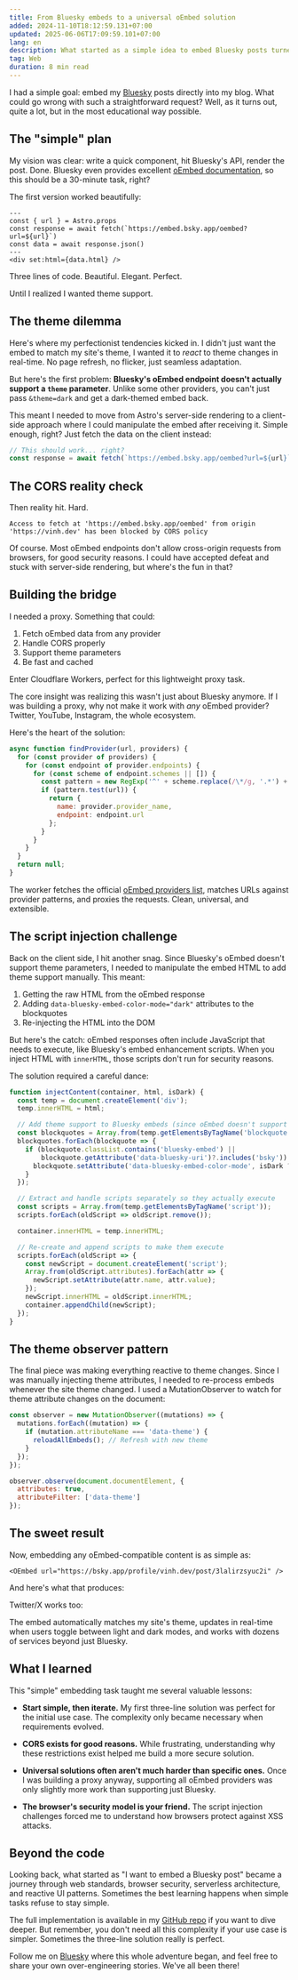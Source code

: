 ```yaml
---
title: From Bluesky embeds to a universal oEmbed solution
added: 2024-11-10T18:12:59.131+07:00
updated: 2025-06-06T17:09:59.101+07:00
lang: en
description: What started as a simple idea to embed Bluesky posts turned into a deep dive into oEmbed, CORS, and the art of building robust web components
tag: Web
duration: 8 min read
---
```


I had a simple goal: embed my [<BlueskyIcon class="text-bluesky" /> Bluesky](https://bsky.app) posts directly into my blog. What could go wrong with such a straightforward request? Well, as it turns out, quite a lot, but in the most educational way possible.

## The "simple" plan

My vision was clear: write a quick component, hit Bluesky's API, render the post. Done. Bluesky even provides excellent [oEmbed documentation](https://docs.bsky.app/), so this should be a 30-minute task, right?

The first version worked beautifully:

```astro showLineNumbers=false
---
const { url } = Astro.props
const response = await fetch(`https://embed.bsky.app/oembed?url=${url}`)
const data = await response.json()
---
<div set:html={data.html} />
```

Three lines of code. Beautiful. Elegant. Perfect.

Until I realized I wanted theme support.

## The theme dilemma

Here's where my perfectionist tendencies kicked in. I didn't just want the embed to match my site's theme, I wanted it to *react* to theme changes in real-time. No page refresh, no flicker, just seamless adaptation.

But here's the first problem: **Bluesky's oEmbed endpoint doesn't actually support a `theme` parameter**. Unlike some other providers, you can't just pass `&theme=dark` and get a dark-themed embed back.

This meant I needed to move from Astro's server-side rendering to a client-side approach where I could manipulate the embed after receiving it. Simple enough, right? Just fetch the data on the client instead:

```javascript showLineNumbers=false
// This should work... right?
const response = await fetch(`https://embed.bsky.app/oembed?url=${url}`)
```

## The CORS reality check

Then reality hit. Hard.

```plaintext showLineNumbers=false
Access to fetch at 'https://embed.bsky.app/oembed' from origin 'https://vinh.dev' has been blocked by CORS policy
```

Of course. Most oEmbed endpoints don't allow cross-origin requests from browsers, for good security reasons. I could have accepted defeat and stuck with server-side rendering, but where's the fun in that?

## Building the bridge

I needed a proxy. Something that could:
1. Fetch oEmbed data from any provider
2. Handle CORS properly
3. Support theme parameters
4. Be fast and cached

Enter Cloudflare Workers, perfect for this lightweight proxy task.

The core insight was realizing this wasn't just about Bluesky anymore. If I was building a proxy, why not make it work with *any* oEmbed provider? Twitter, YouTube, Instagram, the whole ecosystem.

Here's the heart of the solution:

```javascript showLineNumbers=false
async function findProvider(url, providers) {
  for (const provider of providers) {
    for (const endpoint of provider.endpoints) {
      for (const scheme of endpoint.schemes || []) {
        const pattern = new RegExp('^' + scheme.replace(/\*/g, '.*') + '$');
        if (pattern.test(url)) {
          return {
            name: provider.provider_name,
            endpoint: endpoint.url
          };
        }
      }
    }
  }
  return null;
}
```

The worker fetches the official [oEmbed providers list](https://oembed.com/providers.json), matches URLs against provider patterns, and proxies the requests. Clean, universal, and extensible.

## The script injection challenge

Back on the client side, I hit another snag. Since Bluesky's oEmbed doesn't support theme parameters, I needed to manipulate the embed HTML to add theme support manually. This meant:

1. Getting the raw HTML from the oEmbed response
2. Adding `data-bluesky-embed-color-mode="dark"` attributes to the blockquotes
3. Re-injecting the HTML into the DOM

But here's the catch: oEmbed responses often include JavaScript that needs to execute, like Bluesky's embed enhancement scripts. When you inject HTML with `innerHTML`, those scripts don't run for security reasons.

The solution required a careful dance:

```javascript showLineNumbers=false
function injectContent(container, html, isDark) {
  const temp = document.createElement('div');
  temp.innerHTML = html;

  // Add theme support to Bluesky embeds (since oEmbed doesn't support it)
  const blockquotes = Array.from(temp.getElementsByTagName('blockquote'));
  blockquotes.forEach(blockquote => {
    if (blockquote.classList.contains('bluesky-embed') ||
        blockquote.getAttribute('data-bluesky-uri')?.includes('bsky')) {
      blockquote.setAttribute('data-bluesky-embed-color-mode', isDark ? 'dark' : 'light');
    }
  });

  // Extract and handle scripts separately so they actually execute
  const scripts = Array.from(temp.getElementsByTagName('script'));
  scripts.forEach(oldScript => oldScript.remove());

  container.innerHTML = temp.innerHTML;

  // Re-create and append scripts to make them execute
  scripts.forEach(oldScript => {
    const newScript = document.createElement('script');
    Array.from(oldScript.attributes).forEach(attr => {
      newScript.setAttribute(attr.name, attr.value);
    });
    newScript.innerHTML = oldScript.innerHTML;
    container.appendChild(newScript);
  });
}
```

## The theme observer pattern

The final piece was making everything reactive to theme changes. Since I was manually injecting theme attributes, I needed to re-process embeds whenever the site theme changed. I used a MutationObserver to watch for theme attribute changes on the document:

```javascript showLineNumbers=false
const observer = new MutationObserver((mutations) => {
  mutations.forEach((mutation) => {
    if (mutation.attributeName === 'data-theme') {
      reloadAllEmbeds(); // Refresh with new theme
    }
  });
});

observer.observe(document.documentElement, {
  attributes: true,
  attributeFilter: ['data-theme']
});
```

## The sweet result

Now, embedding any oEmbed-compatible content is as simple as:

```mdx showLineNumbers=false
<OEmbed url="https://bsky.app/profile/vinh.dev/post/3lalirzsyuc2i" />
```

And here's what that produces:

<OEmbed url="https://bsky.app/profile/vinh.dev/post/3koanfztpg72m" />

Twitter/X works too:

<OEmbed url="https://x.com/vinhdw/status/1938632663675609116" />

The embed automatically matches my site's theme, updates in real-time when users toggle between light and dark modes, and works with dozens of services beyond just Bluesky.

## What I learned

This "simple" embedding task taught me several valuable lessons:

- **Start simple, then iterate.** My first three-line solution was perfect for the initial use case. The complexity only became necessary when requirements evolved.

- **CORS exists for good reasons.** While frustrating, understanding why these restrictions exist helped me build a more secure solution.

- **Universal solutions often aren't much harder than specific ones.** Once I was building a proxy anyway, supporting all oEmbed providers was only slightly more work than supporting just Bluesky.

- **The browser's security model is your friend.** The script injection challenges forced me to understand how browsers protect against XSS attacks.

## Beyond the code

Looking back, what started as "I want to embed a Bluesky post" became a journey through web standards, browser security, serverless architecture, and reactive UI patterns. Sometimes the best learning happens when simple tasks refuse to stay simple.

The full implementation is available in my [GitHub repo](https://github.com/vinh-dev/site) if you want to dive deeper. But remember, you don't need all this complexity if your use case is simpler. Sometimes the three-line solution really is perfect.

Follow me on [<BlueskyIcon class="text-bluesky" /> Bluesky](https://bsky.app/profile/vinh.dev) where this whole adventure began, and feel free to share your own over-engineering stories. We've all been there!
